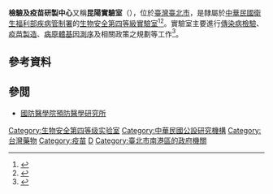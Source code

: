 {{noteTA
|G1 = PP
}}
{{Infobox institute of CAS
|name= 檢驗及疫苗研製中心
|country= {{ROC-TW}}
|address= [[台北市|台北市]][[南港區|南港區]]昆陽街161號<ref>{{Cite web |url=https://www.cdc.gov.tw/Bulletin/Detail/UARFPcyAzNcADsFMflOhGA?typeid=11 |title=存档副本 |access-date=2021-01-20 |archive-date=2021-02-19 |archive-url=https://web.archive.org/web/20210219123434/https://www.cdc.gov.tw/Bulletin/Detail/UARFPcyAzNcADsFMflOhGA?typeid=11 |dead-url=no }}</ref>
|zipcode= 115008
|established= 
|deans= 
|associate deans= 
|research_field= 
|operating_agency= [[衛生福利部疾病管制署|衛生福利部疾病管制署]]
|agency= 
|staff= 
|website= {{URL|https://www.cdc.gov.tw}}
}}
'''檢驗及疫苗研製中心'''又稱'''昆陽實驗室'''（{{lang-en|Kwen-yang Laboratory}}），位於[[臺灣|臺灣]][[臺北市|臺北市]]，是隸屬於[[中華民國|中華民國]][[衛生福利部疾病管制署|衛生福利部疾病管制署]]的[[生物安全等級#生物安全第四等級實驗室（BSL-4）|生物安全第四等級實驗室]]<ref name ="BSL-4 Laboratories">{{Cite web|url=https://www.google.com/fusiontables/DataSource?docid=1IJwijA36NG2wuyjpRq06zNdqFXYyKVgoOWbmzSk|title=BSL-4 Laboratories as of 2010-2011|publisher=Federation of American Scientists|access-date=2013-06-17|archive-url=https://web.archive.org/web/20160402191756/https://www.google.com/fusiontables/DataSource?docid=1IJwijA36NG2wuyjpRq06zNdqFXYyKVgoOWbmzSk|archive-date=2016-04-02|dead-url=no}}</ref><ref name="昆陽實驗室">{{Cite web|url=http://coph.ntu.edu.tw/gridfs/assets/asset/data/549a71e81d41c836c00001fb/2.H7N9%E6%B5%81%E6%84%9F%E7%96%AB%E6%83%85%E7%9B%A3%E6%B8%AC%E8%88%87%E6%9C%AA%E4%BE%86%E8%B6%A8%E5%8B%A2.pdf|title=H7N9流感檢驗機制及我國合約實驗室量能|publisher=衛生福利部疾病管制署|deadurl=yes|archiveurl=https://web.archive.org/web/20160310055333/http://coph.ntu.edu.tw/gridfs/assets/asset/data/549a71e81d41c836c00001fb/2.H7N9%E6%B5%81%E6%84%9F%E7%96%AB%E6%83%85%E7%9B%A3%E6%B8%AC%E8%88%87%E6%9C%AA%E4%BE%86%E8%B6%A8%E5%8B%A2.pdf|archivedate=2016-03-10}}</ref>。實驗室主要進行[[傳染病|傳染病檢驗]]、[[疫苗|疫苗製造]]、[[病原體|病原體]][[测序|基因測序]]及相關政策之規劃等工作<ref>{{cite web|url=https://www.cdc.gov.tw/CdcOrganization/Index/cBX61rWwT5TKpS7BbMzKag|title=組織與職掌|website=www.cdc.gov.tw|access-date=2021-01-20|archive-date=2021-03-24|archive-url=https://web.archive.org/web/20210324233120/https://www.cdc.gov.tw/CdcOrganization/Index/cBX61rWwT5TKpS7BbMzKag|dead-url=no}}</ref>。

== 參考資料 ==
{{reflist}}

==參閲==
*[[國防醫學院預防醫學研究所|國防醫學院預防醫學研究所]]

[[Category:生物安全第四等级实验室|Category:生物安全第四等级实验室]]
[[Category:中華民國公設研究機構|Category:中華民國公設研究機構]]
[[Category:台灣藥物|Category:台灣藥物]]
[[Category:疫苗|Category:疫苗]]
[[Category:中華民國衛生福利部|D]]
[[Category:臺北市南港區的政府機關|Category:臺北市南港區的政府機關]]